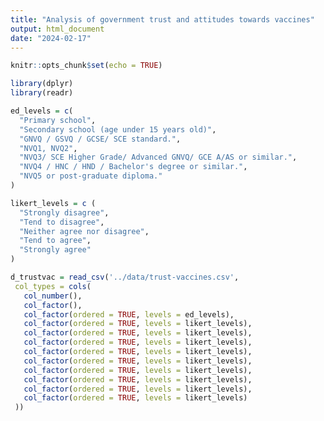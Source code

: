 ```yaml
---
title: "Analysis of government trust and attitudes towards vaccines"
output: html_document
date: "2024-02-17"
---
```


```r
knitr::opts_chunk$set(echo = TRUE)

library(dplyr)
library(readr)

ed_levels = c(
  "Primary school",
  "Secondary school (age under 15 years old)",
  "GNVQ / GSVQ / GCSE/ SCE standard.",
  "NVQ1, NVQ2",
  "NVQ3/ SCE Higher Grade/ Advanced GNVQ/ GCE A/AS or similar.",
  "NVQ4 / HNC / HND / Bachelor's degree or similar.",
  "NVQ5 or post-graduate diploma."                             
)

likert_levels = c (
  "Strongly disagree",
  "Tend to disagree",
  "Neither agree nor disagree",
  "Tend to agree",
  "Strongly agree"             
)

d_trustvac = read_csv('../data/trust-vaccines.csv',
 col_types = cols(
   col_number(),
   col_factor(),
   col_factor(ordered = TRUE, levels = ed_levels),
   col_factor(ordered = TRUE, levels = likert_levels),
   col_factor(ordered = TRUE, levels = likert_levels),
   col_factor(ordered = TRUE, levels = likert_levels),
   col_factor(ordered = TRUE, levels = likert_levels),
   col_factor(ordered = TRUE, levels = likert_levels),
   col_factor(ordered = TRUE, levels = likert_levels),
   col_factor(ordered = TRUE, levels = likert_levels),
   col_factor(ordered = TRUE, levels = likert_levels),
   col_factor(ordered = TRUE, levels = likert_levels)
 ))



```

